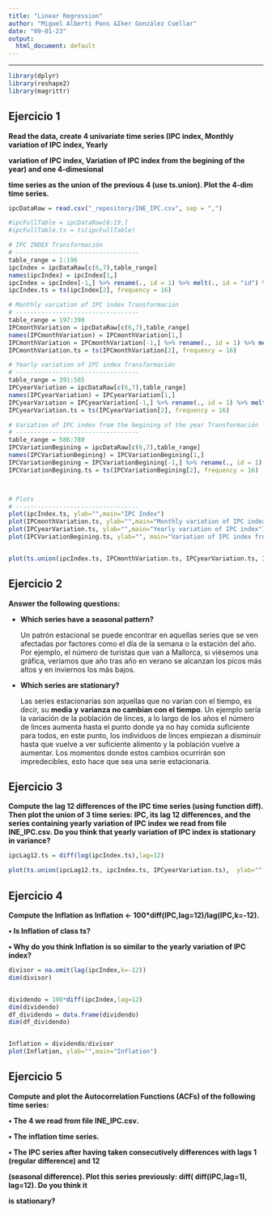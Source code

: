 ```yaml
---
title: "Linear Regression"
author: "Miguel Albertí Pons &Iker González Cuellar"
date: "09-01-23"
output:
  html_document: default
---
```


```{=html}
<style type="text/css">
.main-container {
  max-width: 1500px;
  margin-left: auto;
  margin-right: auto;
}
</style>
```

------------------------------------------------------------------------

```r
library(dplyr)
library(reshape2)
library(magrittr)
```

## Ejercicio 1

**Read the data, create 4 univariate time series (IPC index, Monthly variation of IPC index, Yearly**

**variation of IPC index, Variation of IPC index from the begining of the year) and one 4-dimesional**

**time series as the union of the previous 4 (use ts.union). Plot the 4-dim time series.**

```r
ipcDataRaw = read.csv("_repository/INE_IPC.csv", sep = ",")

#ipcFullTable = ipcDataRaw[6:19,]
#ipcFullTable.ts = ts(ipcFullTable)

# IPC INDEX Transformación
# ----------------------------------
table_range = 1:196
ipcIndex = ipcDataRaw[c(6,7),table_range]
names(ipcIndex) = ipcIndex[1,]
ipcIndex = ipcIndex[-1,] %>% rename(., id = 1) %>% melt(., id = "id") %>% rename(., date = 2, index = 3) %>% .[,2:3] %>% arrange(., desc(date)) %>% transform(., index = as.double(index))
ipcIndex.ts = ts(ipcIndex[2], frequency = 16)

# Monthly variation of IPC index Transformación
# ----------------------------------
table_range = 197:390
IPCmonthVariation = ipcDataRaw[c(6,7),table_range]
names(IPCmonthVariation) = IPCmonthVariation[1,]
IPCmonthVariation = IPCmonthVariation[-1,] %>% rename(., id = 1) %>% melt(., id = "id") %>% rename(., date = 2, index = 3) %>% .[,2:3]  %>% arrange(., desc(date)) %>% transform(., index = as.double(index))
IPCmonthVariation.ts = ts(IPCmonthVariation[2], frequency = 16)

# Yearly variation of IPC index Transformación
# ----------------------------------
table_range = 391:585
IPCyearVariation = ipcDataRaw[c(6,7),table_range]
names(IPCyearVariation) = IPCyearVariation[1,]
IPCyearVariation = IPCyearVariation[-1,] %>% rename(., id = 1) %>% melt(., id = "id") %>% rename(., date = 2, index = 3) %>% .[,2:3] %>% arrange(., desc(date))%>% transform(., index = as.double(index))
IPCyearVariation.ts = ts(IPCyearVariation[2], frequency = 16)

# Variation of IPC index from the begining of the year Transformación
# ----------------------------------
table_range = 586:780
IPCVariationBegining = ipcDataRaw[c(6,7),table_range]
names(IPCVariationBegining) = IPCVariationBegining[1,]
IPCVariationBegining = IPCVariationBegining[-1,] %>% rename(., id = 1) %>% melt(., id = "id") %>% rename(., date = 2, index = 3) %>% .[,2:3] %>% arrange(., desc(date)) %>% transform(., index = as.double(index))
IPCVariationBegining.ts = ts(IPCVariationBegining[2], frequency = 16)



# Plots
# ----------------------------------
plot(ipcIndex.ts, ylab="",main="IPC Index")
plot(IPCmonthVariation.ts, ylab="",main="Monthly variation of IPC index")
plot(IPCyearVariation.ts, ylab="",main="Yearly variation of IPC index")
plot(IPCVariationBegining.ts, ylab="", main="Variation of IPC index from the begining of the year")


plot(ts.union(ipcIndex.ts, IPCmonthVariation.ts, IPCyearVariation.ts, IPCVariationBegining.ts),  ylab="", main = "", las = 1)


```

## Ejercicio 2

**Answer the following questions:**

-   **Which series have a seasonal pattern?**

    Un patrón estacional se puede encontrar en aquellas series que se ven afectadas por factores como el día de la semana o la estación del año. Por ejemplo, el número de turistas que van a Mallorca, si viésemos una gráfica, veríamos que año tras año en verano se alcanzan los picos más altos y en inviernos los más bajos.

-   **Which series are stationary?**

    Las series estacionarias son aquellas que no varían con el tiempo, es decir, su **media** **y** **varianza** **no cambian con el tiempo**. Un ejemplo sería la variación de la población de linces, a lo largo de los años el número de linces aumenta hasta el punto donde ya no hay comida suficiente para todos, en este punto, los individuos de linces empiezan a disminuir hasta que vuelve a ver suficiente alimento y la población vuelve a aumentar. Los momentos donde estos cambios ocurrirán son impredecibles, esto hace que sea una serie estacionaria.

## Ejercicio 3

**Compute the lag 12 differences of the IPC time series (using function diff). Then plot the union of 3 time series: IPC, its lag 12 differences, and the series containing yearly variation of IPC index we read from file INE_IPC.csv. Do you think that yearly variation of IPC index is stationary in variance?**

```r
ipcLag12.ts = diff(log(ipcIndex.ts),lag=12)

plot(ts.union(ipcLag12.ts, ipcIndex.ts, IPCyearVariation.ts),  ylab="", main = "", las = 1)
```

## Ejercicio 4

**Compute the Inflation as Inflation \<- 100\*diff(IPC,lag=12)/lag(IPC,k=-12).**

**• Is Inflation of class ts?**

**• Why do you think Inflation is so similar to the yearly variation of IPC index?**

```r
divisor = na.omit(lag(ipcIndex,k=-12))
dim(divisor)


dividendo = 100*diff(ipcIndex,lag=12)
dim(dividendo)
df_dividendo = data.frame(dividendo)
dim(df_dividendo)


Inflation = dividendo/divisor
plot(Inflation, ylab="",main="Inflation")

```

## Ejercicio 5

**Compute and plot the Autocorrelation Functions (ACFs) of the following time series:**

**• The 4 we read from file INE_IPC.csv.**

**• The inflation time series.**

**• The IPC series after having taken consecutively differences with lags 1 (regular difference) and 12**

**(seasonal difference). Plot this series previously: diff( diff(IPC,lag=1), lag=12). Do you think it**

**is stationary?**

```r

```
